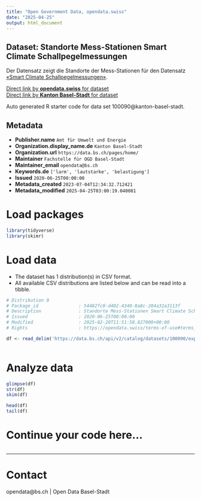 ```yaml
---
title: "Open Government Data, opendata.swiss"
date: "2025-04-25"
output: html_document
---
```


## Dataset: Standorte Mess-Stationen Smart Climate Schallpegelmessungen

Der Datensatz zeigt die Standorte der Mess-Stationen für den Datensatz [«Smart Climate Schallpegelmessungen»](https://data.bs.ch/explore/dataset/100087/).

[Direct link by **opendata.swiss** for dataset](https://opendata.swiss/de/dataset/standorte-mess-stationen-smart-climate-schallpegelmessungen)<br>
[Direct link by **Kanton Basel-Stadt** for dataset](https://data.bs.ch/explore/dataset/100090/)

Auto generated R starter code for data set 100090@kanton-basel-stadt.

## Metadata

- **Publisher.name** `Amt für Umwelt und Energie`
- **Organization.display_name.de** `Kanton Basel-Stadt`
- **Organization.url** `https://data.bs.ch/pages/home/`
- **Maintainer** `Fachstelle für OGD Basel-Stadt`
- **Maintainer_email** `opendata@bs.ch`
- **Keywords.de** `['larm', 'lautstarke', 'belastigung']`
- **Issued** `2020-06-25T00:00:00`
- **Metadata_created** `2023-07-04T12:34:32.712421`
- **Metadata_modified** `2025-04-25T03:00:19.040081`


# Load packages

```r

library(tidyverse)
library(skimr)

```

# Load data

-   The dataset has 1 distribution(s) in CSV format.
-   All available CSV distributions are listed below and can be read into a tibble.

```r

# Distribution 0
# Package_id               : 54482fc0-d402-4340-8a8c-204a32a3113f
# Description              : Standorte Mess-Stationen Smart Climate Schallpegelmessungen (csv)
# Issued                   : 2020-06-25T00:00:00
# Modified                 : 2025-02-20T11:51:58.827000+00:00
# Rights                   : https://opendata.swiss/terms-of-use#terms_by

df <- read_delim('https://data.bs.ch/api/v2/catalog/datasets/100090/exports/csv?use_labels=true')



```

# Analyze data

```r

glimpse(df)
str(df)
skim(df)

head(df)
tail(df)

```

# Continue your code here...

```r

```

------------------------------------------------------------------------

# Contact

opendata@bs.ch | Open Data Basel-Stadt
